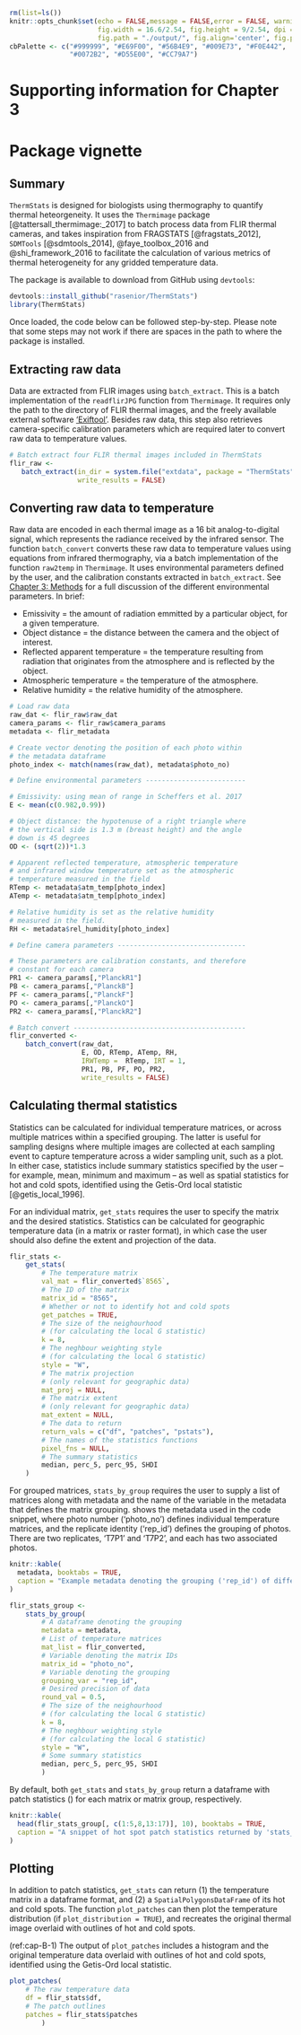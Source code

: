 ```r
rm(list=ls())
knitr::opts_chunk$set(echo = FALSE,message = FALSE,error = FALSE, warning = FALSE, 
                      fig.width = 16.6/2.54, fig.height = 9/2.54, dpi = 800, 
                      fig.path = "./output/", fig.align='center', fig.pos = 'H')
cbPalette <- c("#999999", "#E69F00", "#56B4E9", "#009E73", "#F0E442", 
               "#0072B2", "#D55E00", "#CC79A7")
```

# Supporting information for Chapter 3

# Package vignette

## Summary

`ThermStats` is designed for biologists using thermography to quantify thermal heteorgeneity. It uses the `Thermimage` package [@tattersall_thermimage:_2017] to batch process data from FLIR thermal cameras, and takes inspiration from FRAGSTATS [@fragstats_2012], `SDMTools` [@sdmtools_2014], @faye_toolbox_2016 and @shi_framework_2016 to facilitate the calculation of various metrics of thermal heterogeneity for any gridded temperature data.

The package is available to download from GitHub using `devtools`:

```r
devtools::install_github("rasenior/ThermStats")
library(ThermStats)
```

Once loaded, the code below can be followed step-by-step. Please note that some steps may not work if there are spaces in the path to where the package is installed.

## Extracting raw data

Data are extracted from FLIR images using `batch_extract`. This is a batch implementation of the `readflirJPG` function from `Thermimage`. It requires only the path to the directory of FLIR thermal images, and the freely available external software ['Exiftool'](https://www.sno.phy.queensu.ca/~phil/exiftool/ "Exiftool"). Besides raw data, this step also retrieves camera-specific calibration parameters which are required later to convert raw data to temperature values.

```r
# Batch extract four FLIR thermal images included in ThermStats
flir_raw <-
   batch_extract(in_dir = system.file("extdata", package = "ThermStats"),
                 write_results = FALSE)
```

## Converting raw data to temperature

Raw data are encoded in each thermal image as a 16 bit analog-to-digital signal, which represents the radiance received by the infrared sensor. The function `batch_convert` converts these raw data to temperature values using equations from infrared thermography, via a batch implementation of the function `raw2temp` in `Thermimage`. It uses environmental parameters defined by the user, and the calibration constants extracted in `batch_extract`. See [Chapter 3: Methods](#ch3-methods) for a full discussion of the different environmental parameters. In brief: 

* Emissivity = the amount of radiation emmitted by a particular object, for a given temperature.
* Object distance = the distance between the camera and the object of interest.
* Reflected apparent temperature = the temperature resulting from radiation that originates from the atmosphere and is reflected by the object.
* Atmospheric temperature = the temperature of the atmosphere.
* Relative humidity = the relative humidity of the atmosphere.

```r
# Load raw data
raw_dat <- flir_raw$raw_dat
camera_params <- flir_raw$camera_params
metadata <- flir_metadata

# Create vector denoting the position of each photo within 
# the metadata dataframe
photo_index <- match(names(raw_dat), metadata$photo_no)

# Define environmental parameters -------------------------

# Emissivity: using mean of range in Scheffers et al. 2017
E <- mean(c(0.982,0.99))

# Object distance: the hypotenuse of a right triangle where 
# the vertical side is 1.3 m (breast height) and the angle 
# down is 45 degrees
OD <- (sqrt(2))*1.3

# Apparent reflected temperature, atmospheric temperature 
# and infrared window temperature set as the atmospheric 
# temperature measured in the field
RTemp <- metadata$atm_temp[photo_index]
ATemp <- metadata$atm_temp[photo_index]

# Relative humidity is set as the relative humidity 
# measured in the field.
RH <- metadata$rel_humidity[photo_index]

# Define camera parameters --------------------------------

# These parameters are calibration constants, and therefore 
# constant for each camera
PR1 <- camera_params[,"PlanckR1"]
PB <- camera_params[,"PlanckB"]
PF <- camera_params[,"PlanckF"]
PO <- camera_params[,"PlanckO"]
PR2 <- camera_params[,"PlanckR2"]

# Batch convert -------------------------------------------
flir_converted <-
    batch_convert(raw_dat,
                  E, OD, RTemp, ATemp, RH,
                  IRWTemp =  RTemp, IRT = 1,
                  PR1, PB, PF, PO, PR2,
                  write_results = FALSE)
```

## Calculating thermal statistics

Statistics can be calculated for individual temperature matrices, or across multiple matrices within a specified grouping. The latter is useful for sampling designs where multiple images are collected at each sampling event to capture temperature across a wider sampling unit, such as a plot. In either case, statistics include summary statistics specified by the user -- for example, mean, minimum and maximum -- as well as spatial statistics for hot and cold spots, identified using the Getis-Ord local statistic [@getis_local_1996].

For an individual matrix, `get_stats` requires the user to specify the matrix and the desired statistics. Statistics can be calculated for geographic temperature data (in a matrix or raster format), in which case the user should also define the extent and projection of the data.

```r
flir_stats <-
    get_stats(
        # The temperature matrix 
        val_mat = flir_converted$`8565`,
        # The ID of the matrix
        matrix_id = "8565",
        # Whether or not to identify hot and cold spots
        get_patches = TRUE,
        # The size of the neighourhood 
        # (for calculating the local G statistic)
        k = 8,
        # The neghbour weighting style 
        # (for calculating the local G statistic)
        style = "W",
        # The matrix projection
        # (only relevant for geographic data)
        mat_proj = NULL,
        # The matrix extent
        # (only relevant for geographic data)
        mat_extent = NULL,
        # The data to return
        return_vals = c("df", "patches", "pstats"),
        # The names of the statistics functions
        pixel_fns = NULL,
        # The summary statistics
        median, perc_5, perc_95, SHDI
    )
```

For grouped matrices, `stats_by_group` requires the user to supply a list of matrices along with metadata and the name of the variable in the metadata that defines the matrix grouping. \autoref{tab:tab-B-1} shows the metadata used in the code snippet, where photo number ('photo_no') defines individual temperature matrices, and the replicate identity ('rep_id') defines the grouping of photos. There are two replicates, 'T7P1' and 'T7P2', and each has two associated photos. 

```r
knitr::kable(
  metadata, booktabs = TRUE,
  caption = "Example metadata denoting the grouping ('rep_id') of different temperature matrices. Statistics can be calculated over multiple matrices within a group, using the function 'stats_by_group'."
)
```


```r
flir_stats_group <-
    stats_by_group(
        # A dataframe denoting the grouping
        metadata = metadata,
        # List of temperature matrices
        mat_list = flir_converted,
        # Variable denoting the matrix IDs
        matrix_id = "photo_no",
        # Variable denoting the grouping
        grouping_var = "rep_id",
        # Desired precision of data
        round_val = 0.5,
        # The size of the neighourhood 
        # (for calculating the local G statistic)
        k = 8,
        # The neghbour weighting style 
        # (for calculating the local G statistic)
        style = "W",
        # Some summary statistics
        median, perc_5, perc_95, SHDI
        )
```

By default, both `get_stats` and `stats_by_group` return a dataframe with patch statistics (\autoref{tab:tab-B-2}) for each matrix or matrix group, respectively. 

```r
knitr::kable(
  head(flir_stats_group[, c(1:5,8,13:17)], 10), booktabs = TRUE,
  caption = "A snippet of hot spot patch statistics returned by 'stats_by_group', which implements 'get_stats' within groups."
)
```

## Plotting

In addition to patch statistics, `get_stats` can return (1) the temperature matrix in a dataframe format, and (2) a `SpatialPolygonsDataFrame` of its hot and cold spots. The function `plot_patches` can then plot the temperature distribution (if `plot_distribution = TRUE`), and recreates the original thermal image overlaid with outlines of hot and cold spots.

(ref:cap-B-1) The output of `plot_patches` includes a histogram and the original temperature data overlaid with outlines of hot and cold spots, identified using the Getis-Ord local statistic.

```r
plot_patches(
    # The raw temperature data
    df = flir_stats$df,
    # The patch outlines
    patches = flir_stats$patches
        )
```

